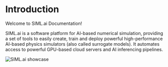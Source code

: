 # Introduction
 
Welcome to SIML.ai Documentation!

SIML.ai is a software platform for AI-based numerical simulation, providing a set of tools to easily create, 
train and deploy powerful high-performance AI-based physics simulators (also called surrogate models). It automates 
access to powerful GPU-based cloud servers and AI inferencing pipelines.

![SIML.ai showcase](../public/img/simlai-meng-showcase-backlit.png)
